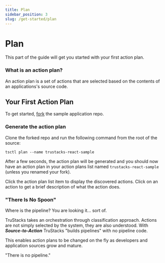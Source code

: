 ```yaml
---
title: Plan
sidebar_position: 3
slug: /get-started/plan
---
```



# Plan

This part of the guide will get you started with your first action plan.

### What is an action plan?

An action plan is a set of actions that are selected based on the contents of an applications's source code.

## Your First Action Plan

To get started, [fork](https://github.com/TruStacks/react-sample/fork) the sample application repo.

### Generate the action plan

<!--- // TODO: uncomment for trustacks cloud
In the TruStacks web console, click the **New Action Plan** button in the option bar. Enter the url of your repo fork.

<Tabs
  defaultValue="https"
  values={[
    {label: "https", value: "https"},
    {label: "ssh", value: "ssh"}
  ]}
  >
  <TabItem value="https">If you are using https with a private repo, enter your username and password.</TabItem>
  <TabItem value="ssh">If you are using ssh, you will prompted to enter a deploy key before generating the action plan.</TabItem>
</Tabs>

Leave the sub-path input empty since are using the project root to generate the action plan.

Click **Generate Action Plan**

:::tip
SSH urls will prompt for a key. 

After entering the key, click **Generate Action Plan**.
:::

:::info monorepos
The sub-path input allows for a single repo to have multiple action plan targets, with the limitation that all sub-paths must be self-contained. 

*Monorepos will be covered in detail in the core concepts*.
:::
-->

Clone the forked repo and run the following command from the root of the source:

```
tsctl plan --name trustacks-react-sample
```

After a few seconds, the action plan will be generated and you should now have an action plan in your action plans list named `trustacks-react-sample` (unless you renamed your fork).

Click the action plan list item to display the discovered actions. Click on an action to get a brief description of what the action does.

### "There Is No Spoon"

Where is the pipeline? You are looking it... sort of. 

TruStacks takes an orchestration through classification approach. Actions are not simply selected by the system, they are also understood. With ***Source-to-Action*** TruStacks "builds pipelines" with no pipeline code. 

This enables action plans to be changed on the fly as developers and application sources grow and mature.

"There is no pipeline."